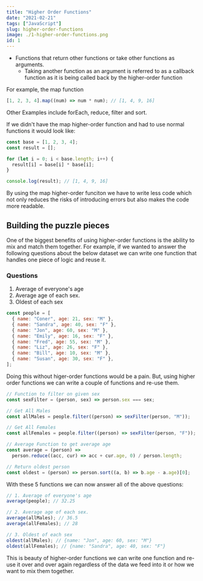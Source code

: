 ```yaml
---
title: "Higher Order Functions"
date: "2021-02-21"
tags: ["JavaScript"]
slug: higher-order-functions
image: ./1-higher-order-functions.png
id: 1
---
```


- Functions that return other functions or take other functions as arguments.
  - Taking another function as an argument is referred to as a callback function as it is being called back by the higher-order function

For example, the map function

```JavaScript
[1, 2, 3, 4].map((num) => num * num); // [1, 4, 9, 16]
```

Other Examples include forEach, reduce, filter and sort.

If we didn't have the map higher-order function and had to use normal functions it would look like:

```JavaScript
const base = [1, 2, 3, 4];
const result = [];

for (let i = 0; i < base.length; i++) {
  result[i] = base[i] * base[i];
}

console.log(result); // [1, 4, 9, 16]
```

By using the map higher-order funciton we have to write less code which not only reduces the risks of introducing errors but also makes the code more readable.

## Building the puzzle pieces

One of the biggest benefits of using higher-order functions is the ability to mix and match them together. For example, if we wanted to answer the following questions about the below dataset we can write one function that handles one piece of logic and reuse it.

### Questions

1. Average of everyone's age
2. Average age of each sex.
3. Oldest of each sex

```JavaScript
const people = [
  { name: "Coner", age: 21, sex: "M" },
  { name: "Sandra", age: 40, sex: "F" },
  { name: "Jon", age: 60, sex: "M" },
  { name: "Emily", age: 16, sex: "F" },
  { name: "Fred", age: 55, sex: "M" },
  { name: "Liz", age: 26, sex: "F" },
  { name: "Bill", age: 10, sex: "M" },
  { name: "Susan", age: 30, sex: "F" },
];
```

Doing this without higer-order functions would be a pain. But, using higher order functions we can write a couple of functions and re-use them.

```JavaScript
// Function to filter on given sex
const sexFilter = (person, sex) => person.sex === sex;

// Get All Males
const allMales = people.filter((person) => sexFilter(person, "M"));

// Get All Females
const allFemales = people.filter((person) => sexFilter(person, "F"));

// Average Function to get average age
const average = (person) =>
  person.reduce((acc, cur) => acc + cur.age, 0) / person.length;

// Return oldest person
const oldest = (person) => person.sort((a, b) => b.age - a.age)[0];
```

With these 5 functions we can now answer all of the above questions:

```JavaScript
// 1. Average of everyone's age
average(people); // 32.25

// 2. Average age of each sex.
average(allMales); // 36.5
average(allFemales); // 28

// 3. Oldest of each sex
oldest(allMales); // {name: "Jon", age: 60, sex: "M"}
oldest(allFemales); // {name: "Sandra", age: 40, sex: "F"}
```

This is beauty of higher-order functions we can write one function and re-use it over and over again regardless of the data we feed into it or how we want to mix them together.

